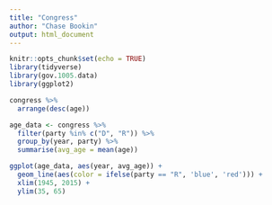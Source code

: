 ```yaml
---
title: "Congress"
author: "Chase Bookin"
output: html_document
---
```


```r
knitr::opts_chunk$set(echo = TRUE)
library(tidyverse)
library(gov.1005.data)
library(ggplot2)
```

```r
congress %>%
  arrange(desc(age))
```

```r
age_data <- congress %>%
  filter(party %in% c("D", "R")) %>%
  group_by(year, party) %>% 
  summarise(avg_age = mean(age))

ggplot(age_data, aes(year, avg_age)) + 
  geom_line(aes(color = ifelse(party == "R", 'blue', 'red'))) +
  xlim(1945, 2015) +
  ylim(35, 65)


```

